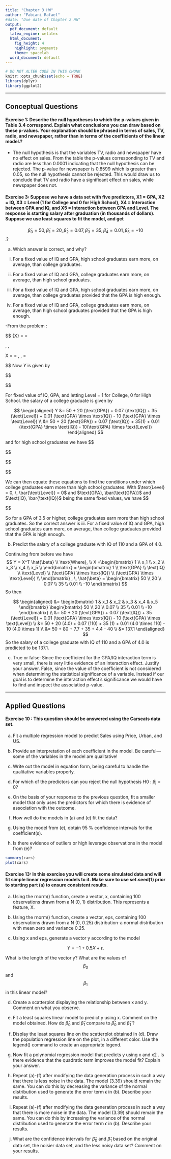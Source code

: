 ```yaml
---
title: "Chapter 3 HW"
author: "Fabiani Rafael"
#date: "Due date of Chapter 2 HW"
output:
  pdf_document: default
  latex_engine: xelatex
  html_document:
    fig_height: 4
    highlight: pygments
    theme: spacelab
  word_document: default
---
```


```r
# DO NOT ALTER CODE IN THIS CHUNK
knitr::opts_chunk$set(echo = TRUE)
library(dplyr)
library(ggplot2)
```

* * *

## Conceptual Questions


#### Exercise 1: Describe the null hypotheses to which the p-values given in Table 3.4 correspond. Explain what conclusions you can draw based on these p-values. Your explanation should be phrased in terms of sales, TV, radio, and newspaper, rather than in terms of the coefficients of the linear model.?
- The null hypothesis is that the variables TV, radio and newspaper have no effect on sales. From the table the p-values corresponding to TV and radio are less than 0.0001 indicating that the null hypothesis can be rejected. The p-value for newspaper is 0.8599 which is greater than 0.05, so the null hypothesis cannot be rejected. This would draw us to conclude that TV and radio have a significant effect on sales, while newspaper does not.

#### Exercise 3: Suppose we have a data set with five predictors, X1 = GPA, X2 = IQ, X3 = Level (1 for College and 0 for High School), X4 = Interaction between GPA and IQ, and X5 = Interaction between GPA and Level. The response is starting salary after graduation (in thousands of dollars). Suppose we use least squares to fit the model, and get
$$\hat{\beta}_0 = 50, \, \hat{\beta}_1 = 20, \, \hat{\beta}_2 = 0.07, \, \hat{\beta}_3 = 35, \, \hat{\beta}_4 = 0.01, \, \hat{\beta}_5 = -10$$.?


(a) Which answer is correct, and why?


i. For a fixed value of IQ and GPA, high school graduates earn more, on average, than college graduates.


ii. For a fixed value of IQ and GPA, college graduates earn more, on average, than high school graduates.


iii. For a fixed value of IQ and GPA, high school graduates earn more, on average, than college graduates provided that the GPA is high enough.


iv. For a fixed value of IQ and GPA, college graduates earn more, on average, than high school graduates provided that the GPA is high enough.

-From the problem :

$$
\bar{X} =\begin{bmatrix}
1 \\ \bar{x_1} \\ \bar{x_2} \\ \bar{x_3} \\ \bar{x_4} \\ \bar{x_5} \\
\end{bmatrix} =  \begin{bmatrix}
1 \\ \bar{\text{GPA}} \\ \bar{\text{IQ}} \\ \bar{\text{Level}} \\ (\bar{\text{GPA}} \times \bar{\text{IQ}}) \\ (\bar{\text{GPA}} \times \bar{\text{Level}}) \\
\end{bmatrix}, \,

X =\begin{bmatrix}
1 \\ x_1 \\ x_2 \\ x_3 \\ x_4 \\ x_5 \\
\end{bmatrix} =  \begin{bmatrix}
1 \\ \text{GPA} \\ \text{IQ} \\ \text{Level} \\ (\text{GPA} \times \text{IQ}) \\ (\text{GPA} \times \text{Level}) \\
\end{bmatrix}  , \, \hat{\beta} = \begin{bmatrix}
50 \\ 20 \\ 0.07 \\ 35 \\ 0.01 \\ -10
\end{bmatrix}
$$ 
Now $Y$ is given by 

$$
\begin{aligned}
Y &= X^T \hat{\beta} \\
  &= \begin{bmatrix}
1 & x_1 & x_2 & x_3 & x_4 & x_5 
\end{bmatrix} 
\begin{bmatrix}
50 \\ 20 \\ 0.07 \\ 35 \\ 0.01 \\ -10
\end{bmatrix} \\
&= [\, 50 + 20(\text{GPA}) + 0.07(\text{IQ}) + 35(\text{Level}) + 0.01(\text{GPA} \times \text{IQ}) - 10(\text{GPA} \times \text{Level}) \,]
\end{aligned}

$$

For fixed value of IQ, GPA, and letting Level = 1 for College, 0 for High School. the salary of a college graduate is given by

$$
\begin{aligned}
Y &= 50 + 20 (\text{GPA}) + 0.07 (\text{IQ}) + 35 (\text{Level}) + 0.01 (\text{GPA} \times \text{IQ}) - 10 (\text{GPA} \times \text{Level}) \\
&= 50 + 20 (\text{GPA}) + 0.07 (\text{IQ}) + 35(1) + 0.01 (\text{GPA} \times \text{IQ}) - 10(\text{GPA} \times \text{Level})
\end{aligned}
$$ 

and for high school graduates we have 
$$
\begin{aligned}
Y &= \bar{X}^T \hat{\beta} \\
  &= \begin{bmatrix}
1 & \bar{x_1} & \bar{x_2} & \bar{x_3} & \bar{x_4} & \bar{x_5} 
\end{bmatrix} 
\begin{bmatrix}
50 \\ 20 \\ 0.07 \\ 35 \\ 0.01 \\ -10
\end{bmatrix} \\
&= [\, 50 + 20( \bar{\text{GPA}} ) + 0.07( \bar{\text{IQ}}) + 35( \bar{\text{Level}}) + 0.01(\bar{\text{GPA}} \times \bar{\text{IQ})} - 10(\bar{\text{GPA}} \times \bar{\text{Level}}) \,]
\end{aligned}

$$

$$
\begin{aligned}
Y &= 50 + 20( \bar{\text{GPA}} ) + 0.07( \bar{\text{IQ}}) + 35( \bar{\text{Level}}) + 0.01(\bar{\text{GPA}} \times \bar{\text{IQ})} - 10(\bar{\text{GPA}} \times \bar{\text{Level}}) \\
&= 50 + 20 (\bar{\text{GPA}}) + 0.07 (\bar{\text{IQ}}) + 35(0) + 0.01 (\bar{\text{GPA}} \times \bar{\text{IQ}}) - 10 (\bar{\text{GPA}} \times 0) \\
&= 50 + 20 (\bar{\text{GPA}}) + 0.07 (\bar{\text{IQ}}) + 0.01 (\bar{\text{GPA}} \times \bar{\text{IQ}})
\end{aligned}

$$ 


We can then equate these equations to find the conditions under which college graduates earn more than high school graduates. With $\text{Level} = 0, \, \bar{\text{Level}} = 0$ and $\text{GPA}, \bar{\text{GPA}}$ and $\text{IQ}, \bar{\text{IQ}}$ being the same fixed values, we have
$$ 

\begin{aligned}
50 + 20 (\text{GPA}) + 0.07 (\text{IQ}) + 35 + 0.01 (\text{GPA} \times \text{IQ}) - 10 (\text{GPA} \times \text{Level}) &= 50 + 20 (\bar{\text{GPA}}) + 0.07 (\bar{\text{IQ}}) + 0.01 (\bar{\text{GPA}} \times \bar{\text{IQ}}) \\
50 -50 + 20 (\text{GPA} - \bar{\text{GPA}}) + 0.07 ( \text{IQ} -  \bar{\text{IQ}}) + 35 + 0.01 (\text{GPA} \times \text{IQ}) - (\bar{\text{GPA}} \times \bar{\text{IQ}}) &=  10 (\text{GPA} \times \text{Level})\\
35 &= 10 (\text{GPA} \times \text{Level}) \\
3.5 &= (\text{GPA} \times \text{Level})
\end{aligned} 
$$ 

So for a GPA of 3.5 or higher, college graduates earn more than high school graduates. So the correct answer is iii. For a fixed value of IQ and GPA, high school graduates earn more, on average, than college graduates provided that the GPA is high enough.

(b) Predict the salary of a college graduate with IQ of 110 and a GPA of 4.0.

Continuing from before we have 
$$
Y = X^T \hat{\beta} \\
\text{Where}, \\
X =\begin{bmatrix}
1 \\ x_1 \\ x_2 \\ x_3 \\ x_4 \\ x_5 \\
\end{bmatrix} =  \begin{bmatrix}
1 \\ \text{GPA} \\ \text{IQ} \\ \text{Level} \\ (\text{GPA} \times \text{IQ}) \\ (\text{GPA} \times \text{Level}) \\
\end{bmatrix}  , \, \hat{\beta} = \begin{bmatrix}
50 \\ 20 \\ 0.07 \\ 35 \\ 0.01 \\ -10
\end{bmatrix}
$$
So then 

$$
\begin{aligned}
  &= \begin{bmatrix}
1 & x_1 & x_2 & x_3 & x_4 & x_5 
\end{bmatrix}
\begin{bmatrix}
50 \\ 20 \\ 0.07 \\ 35 \\ 0.01 \\ -10
\end{bmatrix}  \\
&= 50 + 20 (\text{GPA}) + 0.07 (\text{IQ}) + 35 (\text{Level}) + 0.01 (\text{GPA} \times \text{IQ}) - 10 (\text{GPA} \times \text{Level}) \\
&= 50 + 20 (4.0) + 0.07 (110) + 35 (1) + 0.01 (4.0 \times 110) - 10 (4.0 \times 1) \\
&= 50 + 80 + 7.7 + 35 + 4.4 - 40 \\
&= 137.1
\end{aligned}
$$
So the salary of a college graduate with IQ of 110 and a GPA of 4.0 is predicted to be 137.1.

(c) True or false: Since the coefficient for the GPA/IQ interaction term is very small, there is very little evidence of an interaction effect. Justify your answer.
False, since the value of the coefficient is not considered when determining the statistical significance of a variable. Instead if our goal is to determine the interaction effect’s significance we would have to find and inspect the associatied p-value.

* * *

## Applied Questions

#### Exercise 10 : This question should be answered using the Carseats data set. 

(a) Fit a multiple regression model to predict Sales using Price, Urban, and US.


(b) Provide an interpretation of each coefficient in the model. Be careful—some of the variables in the model are qualitative!


(c) Write out the model in equation form, being careful to handle the qualitative variables properly.


(d) For which of the predictors can you reject the null hypothesis H0 : $\beta$j = 0?


(e) On the basis of your response to the previous question, fit a smaller model that only uses the predictors for which there is evidence of association with the outcome.


(f) How well do the models in (a) and (e) fit the data?


(g) Using the model from (e), obtain 95 % confidence intervals for the coefficient(s).


(h) Is there evidence of outliers or high leverage observations in the model from (e)?



```r
summary(cars)
plot(cars)
```

#### Exercise 13: In this exercise you will create some simulated data and will fit simple linear regression models to it. Make sure to use set.seed(1) prior to starting part (a) to ensure consistent results.


(a) Using the rnorm() function, create a vector, x, containing 100 observations drawn from a N (0, 1) distribution. This represents a feature, X.


(b) Using the rnorm() function, create a vector, eps, containing 100 observations drawn from a N (0, 0.25) distribution-a normal distribution with mean zero and variance 0.25.


(c) Using x and eps, generate a vector y according to the model

 $$Y = -1 + 0.5X + \epsilon.$$ 

What is the length of the vector y? What are the values of $$\beta_0$$ and $$\beta_1$$ in this linear model?


(d) Create a scatterplot displaying the relationship between x and y. Comment on what you observe.


(e) Fit a least squares linear model to predict y using x. Comment on the model obtained. How do $\hat{\beta}_0$ and $\hat{\beta}_1$  compare to $\hat{\beta}_0$ and $\hat{\beta}_1$ ?


(f) Display the least squares line on the scatterplot obtained in (d). Draw the population regression line on the plot, in a different color. Use the legend() command to create an appropriate legend.


(g) Now fit a polynomial regression model that predicts y using x and x2 . Is there evidence that the quadratic term improves the model fit? Explain your answer.


(h) Repeat (a)-(f) after modifying the data generation process in such a way that there is less noise in the data. The model (3.39) should remain the same. You can do this by decreasing the variance of the normal distribution used to generate the error term $\epsilon$ in (b). Describe your results.


(i) Repeat (a)-(f) after modifying the data generation process in such a way that there is more noise in the data. The model (3.39) should remain the same. You can do this by increasing the variance of the normal distribution used to generate the error term $\epsilon$ in (b). Describe your results.


(j) What are the confidence intervals for $\hat{\beta}_0$ and $\hat{\beta}_1$ based on the original data set, the noisier data set, and the less noisy data set? Comment on your results.


